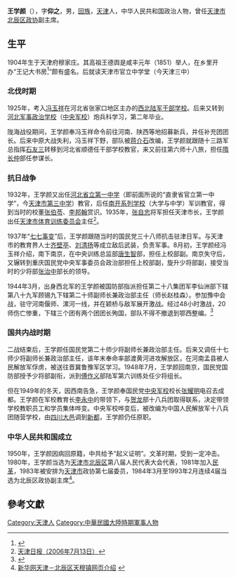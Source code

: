 {{Otheruses|other=名为王学颜的其他人物|王学颜}}

'''王学颜'''（{{bd|1904年||1999年|}}），字'''仰之'''，男，[[回族|回族]]，[[天津|天津]]人，中华人民共和国政治人物，曾任[[天津市北辰区政协|天津市北辰区政协]]副主席。

== 生平 ==
1904年生于天津府穆家庄。其高祖王德舆是咸丰元年（1851）举人，在乡里开办“王记大书房<ref>{{Cite web |url=http://www.tm022.com/viewdoc.php?id=12399 |title=存档副本 |accessdate=2017-12-09 |archive-date=2017-12-09 |archive-url=https://web.archive.org/web/20171209203956/http://www.tm022.com/viewdoc.php?id=12399 |dead-url=no }}</ref>”颇有盛名。后就读天津市官立中学堂（今天津三中）

===北伐时期===
1925年，考入[[冯玉祥|冯玉祥]]在河北省张家口地区主办的[[西北陆军干部学校|西北陆军干部学校]]。后来又转到[[河北军事政治学校|河北军事政治学校]]（[[中央军校|中央军校]]）炮兵科学习，第二年毕业。

陇海战役期间，王学颜奉冯玉祥命令前往河南、陕西等地招募新兵，并任补充团团长。后来中原大战失利，冯玉祥下野，部队被[[蒋介石|蒋介石]]改编，王学颜就跟随十三路军总指挥[[石友三|石友三]]转移到河北省顺德任干部学校教官，来又前往第六师十八旅，担任[[隋长仲|隋长仲]]部任参谋长。

===抗日战争===
1932年，王学颜又出任[[河北省立第一中学|河北省立第一中学]]（即前面所说的“直隶省官立第一中学”，今[[天津市第三中学|天津市第三中学]]）教官，后任[[南开系列学校|南开系列学校]]（大学与中学）军训教官，得到当时的校董[[张伯苓|张伯苓]]、[[李邦翰|李邦翰]]赏识。1935年，[[张自忠|张自忠]]将军担任天津市长，王学颜出任[[天津市体育训练委员会|天津市体育训练委员会]]主任<ref>[http://past.tianjindaily.com.cn/docroot/200607/13/qxb/13321306.htm 天津日报（2006年7月13日）]{{dead link|date=2018年3月 |bot=InternetArchiveBot |fix-attempted=yes }}</ref>。

1937年“[[七七事变|七七事变]]”后，王学颜跟随当时的国民党三十八师抗击驻津日军。与天津市的教育界人士[[齐壁亭|齐壁亭]]、[[刘清扬|刘清扬]]等成立敌后武装，负责军事。8月初，王学颜经冯玉祥介绍，南下南京，在中央训练总监部[[唐生智|唐生智]]部，担任上校部副。南京失守后，又辗转到重庆国民党中央军事委员会政治部担任上校部副，旋升少将部副，接受当时的少将部[[张治中|张治中]]部长的领导。

1944年3月，出身西北军的王学颜被国防部指派担任第二十八集团军李仙洲部下辖第八十九军顾锡九下辖第二十师副师长兼政治部主任（师长赵桂森）。参加豫中会战，驻守河南偃师、漯河一线，并在颖桥与敌军展开激战。经过48小时激战，20师伤亡惨重，下辖三个团有两个团团长殉国，部队不得不撤退到鄂西整编。<ref>{{cite web|author1=天津市北辰区政协|url=http://zx.tjbc.gov.cn/wyzq/39q01.pdf|title=存档副本|accessdate=2017-11-15|archive-date=2017-11-15|archive-url=https://web.archive.org/web/20171115083300/http://zx.tjbc.gov.cn/wyzq/39q01.pdf|dead-url=no}}</ref>

===国共内战时期===
二战结束后，王学颜任国民党第二十师少将副师长兼政治部主任。后来又调任十七师少将副师长兼政治部主任，该年末奉命率部渡黄河进攻解放区，在河南孟县被人民解放军俘虏，被送往晋冀鲁豫军区学习。1948年7月，王学颜回南京，国民党国防部授予少将部副衔，派到[[傅作义|傅作义]]部陆军第六训练处任少将组长。

但在1949年的冬天，因西南告急，王学颜奉国民党[[中央军校|中央军校]]校长[[张耀明|张耀明]]电召去成都。王学颜在军校教育长[[李永中|李永中]]的带领下，与[[贺龙|贺龙]]部十八兵团取得联系，决定带领学校教职员工和学员集体哗变。中央军校哗变后，被改编为中国人民解放军十八兵团随营学校，由[[四川|四川]][[大邑|大邑]]调到[[新都|新都]]，王学颜仍任原职。 

===中华人民共和国成立===
1950年，王学颜因病回原籍，中共给予“起义证明”。文革时期，受到一定冲击。1980年，王学颜当选为[[天津市|天津市]][[北辰区|北辰区]]第八届人民代表大会代表，1981年加入[[民革|民革]]，1983年被安排为[[天津市|天津市]]政协第七届委员，1984年3月至1993年2月连续4届当选为北辰区政协副主席<ref>[http://www.tj.xinhuanet.com/wangqun/2005-10/19/content_5387045.htm 新华网天津－北辰区天穆镇网页介绍] {{webarchive|url=https://web.archive.org/web/20160304135851/http://www.tj.xinhuanet.com/wangqun/2005-10/19/content_5387045.htm |date=2016-03-04 }}</ref>。

==參考文獻==
{{reflist}}

{{Authority control}}

{{DEFAULTSORT:}}
[[Category:天津人|Category:天津人]]
[[Category:中華民國大陸時期軍事人物|Category:中華民國大陸時期軍事人物]]